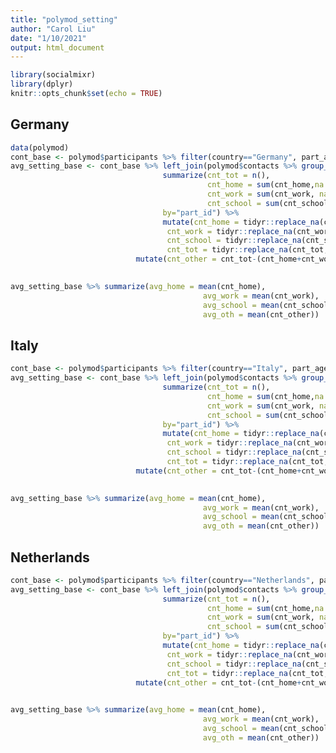 ```yaml
---
title: "polymod_setting"
author: "Carol Liu"
date: "1/10/2021"
output: html_document
---
```


```r
library(socialmixr)
library(dplyr)
knitr::opts_chunk$set(echo = TRUE)
```
## Germany
```r
data(polymod)
cont_base <- polymod$participants %>% filter(country=="Germany", part_age>18)
avg_setting_base <- cont_base %>% left_join(polymod$contacts %>% group_by(part_id) %>%
                                  summarize(cnt_tot = n(),
                                            cnt_home = sum(cnt_home,na.rm=T),
                                            cnt_work = sum(cnt_work, na.rm=T),
                                            cnt_school = sum(cnt_school, na.rm=T)),
                                  by="part_id") %>%
                                  mutate(cnt_home = tidyr::replace_na(cnt_home,0),
                                   cnt_work = tidyr::replace_na(cnt_work,0),
                                   cnt_school = tidyr::replace_na(cnt_school,0),
                                   cnt_tot = tidyr::replace_na(cnt_tot,0)) %>%
                            mutate(cnt_other = cnt_tot-(cnt_home+cnt_work+cnt_school))
                                         

avg_setting_base %>% summarize(avg_home = mean(cnt_home),
                                           avg_work = mean(cnt_work),
                                           avg_school = mean(cnt_school),
                                           avg_oth = mean(cnt_other))
```

## Italy
```r
cont_base <- polymod$participants %>% filter(country=="Italy", part_age>18)
avg_setting_base <- cont_base %>% left_join(polymod$contacts %>% group_by(part_id) %>%
                                  summarize(cnt_tot = n(),
                                            cnt_home = sum(cnt_home,na.rm=T),
                                            cnt_work = sum(cnt_work, na.rm=T),
                                            cnt_school = sum(cnt_school, na.rm=T)),
                                  by="part_id") %>%
                                  mutate(cnt_home = tidyr::replace_na(cnt_home,0),
                                   cnt_work = tidyr::replace_na(cnt_work,0),
                                   cnt_school = tidyr::replace_na(cnt_school,0),
                                   cnt_tot = tidyr::replace_na(cnt_tot,0)) %>%
                            mutate(cnt_other = cnt_tot-(cnt_home+cnt_work+cnt_school))
                                         

avg_setting_base %>% summarize(avg_home = mean(cnt_home),
                                           avg_work = mean(cnt_work),
                                           avg_school = mean(cnt_school),
                                           avg_oth = mean(cnt_other))
```

## Netherlands
```r
cont_base <- polymod$participants %>% filter(country=="Netherlands", part_age>18)
avg_setting_base <- cont_base %>% left_join(polymod$contacts %>% group_by(part_id) %>%
                                  summarize(cnt_tot = n(),
                                            cnt_home = sum(cnt_home,na.rm=T),
                                            cnt_work = sum(cnt_work, na.rm=T),
                                            cnt_school = sum(cnt_school, na.rm=T)),
                                  by="part_id") %>%
                                  mutate(cnt_home = tidyr::replace_na(cnt_home,0),
                                   cnt_work = tidyr::replace_na(cnt_work,0),
                                   cnt_school = tidyr::replace_na(cnt_school,0),
                                   cnt_tot = tidyr::replace_na(cnt_tot,0)) %>%
                            mutate(cnt_other = cnt_tot-(cnt_home+cnt_work+cnt_school))
                                         

avg_setting_base %>% summarize(avg_home = mean(cnt_home),
                                           avg_work = mean(cnt_work),
                                           avg_school = mean(cnt_school),
                                           avg_oth = mean(cnt_other))
```

